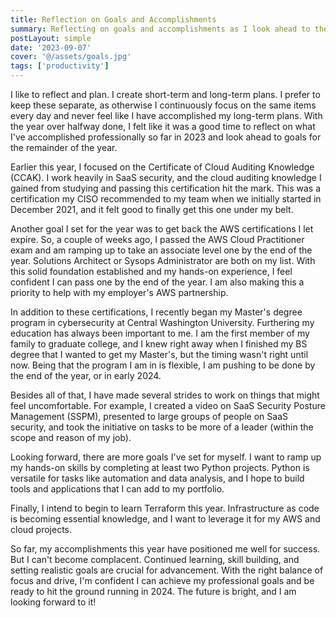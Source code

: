 ```yaml
---
title: Reflection on Goals and Accomplishments
summary: Reflecting on goals and accomplishments as I look ahead to the rest of 2023.
postLayout: simple
date: '2023-09-07'
cover: '@/assets/goals.jpg'
tags: ['productivity']
---
```


I like to reflect and plan. I create short-term and long-term plans. I prefer to keep these separate, as otherwise I continuously focus on the same items every day and never feel like I have accomplished my long-term plans. With the year over halfway done, I felt like it was a good time to reflect on what I've accomplished professionally so far in 2023 and look ahead to goals for the remainder of the year.

Earlier this year, I focused on the Certificate of Cloud Auditing Knowledge (CCAK). I work heavily in SaaS security, and the cloud auditing knowledge I gained from studying and passing this certification hit the mark. This was a certification my CISO recommended to my team when we initially started in December 2021, and it felt good to finally get this one under my belt.

Another goal I set for the year was to get back the AWS certifications I let expire. So, a couple of weeks ago, I passed the AWS Cloud Practitioner exam and am ramping up to take an associate level one by the end of the year. Solutions Architect or Sysops Administrator are both on my list. With this solid foundation established and my hands-on experience, I feel confident I can pass one by the end of the year. I am also making this a priority to help with my employer's AWS partnership.

In addition to these certifications, I recently began my Master's degree program in cybersecurity at Central Washington University. Furthering my education has always been important to me. I am the first member of my family to graduate college, and I knew right away when I finished my BS degree that I wanted to get my Master's, but the timing wasn't right until now. Being that the program I am in is flexible, I am pushing to be done by the end of the year, or in early 2024.

Besides all of that, I have made several strides to work on things that might feel uncomfortable. For example, I created a video on SaaS Security Posture Management (SSPM), presented to large groups of people on SaaS security, and took the initiative on tasks to be more of a leader (within the scope and reason of my job).

Looking forward, there are more goals I've set for myself. I want to ramp up my hands-on skills by completing at least two Python projects. Python is versatile for tasks like automation and data analysis, and I hope to build tools and applications that I can add to my portfolio.

Finally, I intend to begin to learn Terraform this year. Infrastructure as code is becoming essential knowledge, and I want to leverage it for my AWS and cloud projects.

So far, my accomplishments this year have positioned me well for success. But I can't become complacent. Continued learning, skill building, and setting realistic goals are crucial for advancement. With the right balance of focus and drive, I'm confident I can achieve my professional goals and be ready to hit the ground running in 2024. The future is bright, and I am looking forward to it!


